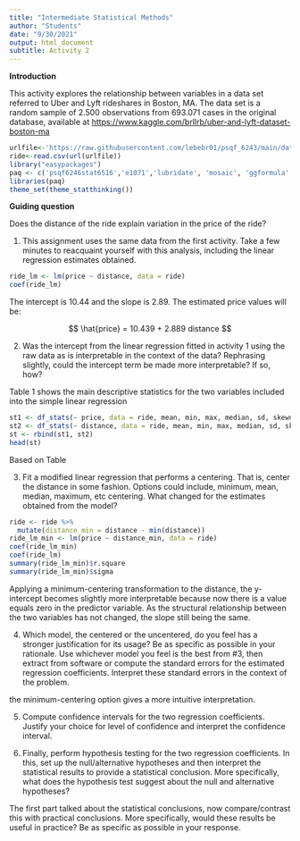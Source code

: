 ```yaml
---
title: "Intermediate Statistical Methods"
author: "Students"
date: "9/30/2021"
output: html_document
subtitle: Activity 2
---
```


**Introduction**

This activity explores the relationship between variables in a data set referred to Uber and Lyft rideshares in Boston, MA. The data set is a random sample of 2.500 observations from 693.071 cases in the original database, available at <https://www.kaggle.com/brllrb/uber-and-lyft-dataset-boston-ma>

```r
urlfile<-'https://raw.githubusercontent.com/lebebr01/psqf_6243/main/data/rideshare_small.csv'
ride<-read.csv(url(urlfile))
library("easypackages")
paq <- c('psqf6246stat6516','e1071','lubridate', 'mosaic', 'ggformula', 'paramtest', 'pwr', 'ggplot2', 'nlme', 'dplyr', 'dbplyer', 'knitr', 'dplyr', 'dbplyr', 'readxl', 'GGally', 'Hmisc', 'corrplot', 'PerformanceAnalytics', 'statthink')
libraries(paq)
theme_set(theme_statthinking())
```

**Guiding question**

Does the distance of the ride explain variation in the price of the ride?

1. This assignment uses the same data from the first activity. Take a few minutes to reacquaint yourself with this analysis, including the linear regression estimates obtained.

```r
ride_lm <- lm(price ~ distance, data = ride)
coef(ride_lm)
```

The intercept is 10.44 and the slope is 2.89. The estimated price values will be:

$$
\hat{price} = 10.439 + 2.889 distance
$$


2. Was the intercept from the linear regression fitted in activity 1 using the raw data as is interpretable in the context of the data? Rephrasing slightly, could the intercept term be made more interpretable? If so, how?

Table 1 shows the main descriptive statistics for the two variables included into the simple linear regression 

```r
st1 <- df_stats(~ price, data = ride, mean, min, max, median, sd, skewness, quantile(probs = c(0.25, 0.75)))
st2 <- df_stats(~ distance, data = ride, mean, min, max, median, sd, skewness, quantile(probs = c(0.25, 0.75)))
st <- rbind(st1, st2)
head(st)
```

Based on Table 

3. Fit a modified linear regression that performs a centering. That is, center the distance in some fashion. Options could include, minimum, mean, median, maximum, etc centering. What changed for the estimates obtained from the model?

```r
ride <- ride %>%
  mutate(distance_min = distance - min(distance))
ride_lm_min <- lm(price ~ distance_min, data = ride)
coef(ride_lm_min)
coef(ride_lm)
summary(ride_lm_min)$r.square
summary(ride_lm_min)$sigma
```
Applying a minimum-centering transformation to the distance, the y-intercept becomes slightly more interpretable because now there is a value equals zero in the predictor variable. As the structural relationship between the two variables has not changed, the slope still being the same.

4. Which model, the centered or the uncentered, do you feel has a stronger justification for its usage? Be as specific as possible in your rationale.
Use whichever model you feel is the best from #3, then extract from software or compute the standard errors for the estimated regression coefficients. Interpret these standard errors in the context of the problem.

the minimum-centering option gives a more intuitive interpretation.


5. Compute confidence intervals for the two regression coefficients. Justify your choice for level of confidence and interpret the confidence interval.

6. Finally, perform hypothesis testing for the two regression coefficients. In this, set up the null/alternative hypotheses and then interpret the statistical results to provide a statistical conclusion. More specifically, what does the hypothesis test suggest about the null and alternative hypotheses?

The first part talked about the statistical conclusions, now compare/contrast this with practical conclusions. More specifically, would these results be useful in practice? Be as specific as possible in your response.